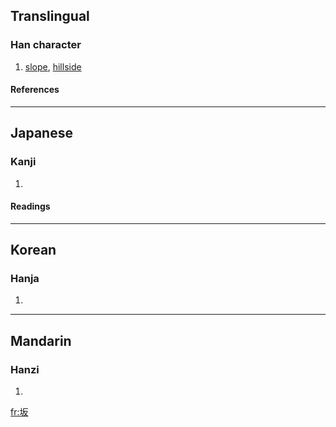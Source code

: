 {{see|阪}}

==Translingual==
===Han character===
{{Han char|rn=32|rad=土|as=04|sn=7|four=|canj=土竹水 (GHE)}}
# [[slope]], [[hillside]]
====References====
{{Han ref|kx=0224.260|dkj=04910|dj=0459.140|hdz=10423.090|uh=5742|ud=22338}}

----
==Japanese==
===Kanji===
{{ja-kanji|grade=|rs=土04}}
# {{defn|Japanese}} 
====Readings====
{{ja-readings|on=[[はん]] (han)|kun=[[さか]] (saka)}}
----
==Korean==
===Hanja===
{{ko-hanja|hangeul=판|rv=pan|mr=p'an}}
# {{defn|Korean}}
----
==Mandarin==
===Hanzi===
{{cmn-hanzi|tra=阪|pin=[[bǎn]] (ban3)|wg=pan<sup>3</sup>}}
# {{defn|Mandarin}}

[[fr:坂]]